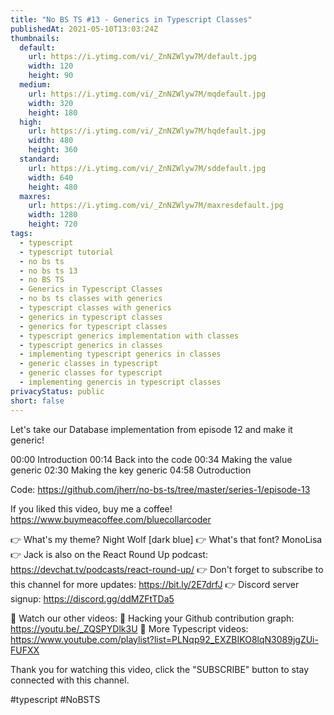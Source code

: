 ```yaml
---
title: "No BS TS #13 - Generics in Typescript Classes"
publishedAt: 2021-05-10T13:03:24Z
thumbnails:
  default:
    url: https://i.ytimg.com/vi/_ZnNZWlyw7M/default.jpg
    width: 120
    height: 90
  medium:
    url: https://i.ytimg.com/vi/_ZnNZWlyw7M/mqdefault.jpg
    width: 320
    height: 180
  high:
    url: https://i.ytimg.com/vi/_ZnNZWlyw7M/hqdefault.jpg
    width: 480
    height: 360
  standard:
    url: https://i.ytimg.com/vi/_ZnNZWlyw7M/sddefault.jpg
    width: 640
    height: 480
  maxres:
    url: https://i.ytimg.com/vi/_ZnNZWlyw7M/maxresdefault.jpg
    width: 1280
    height: 720
tags:
  - typescript
  - typescript tutorial
  - no bs ts
  - no bs ts 13
  - no BS TS
  - Generics in Typescript Classes
  - no bs ts classes with generics
  - typescript classes with generics
  - generics in typescript classes
  - generics for typescript classes
  - typescript generics implementation with classes
  - typescript generics in classes
  - implementing typescript generics in classes
  - generic classes in typescript
  - generic classes for typescript
  - implementing genercis in typescript classes
privacyStatus: public
short: false
---
```

  
  Let's take our Database implementation from episode 12 and make it generic!

00:00 Introduction
00:14 Back into the code
00:34 Making the value generic
02:30 Making the key generic
04:58 Outroduction

Code: https://github.com/jherr/no-bs-ts/tree/master/series-1/episode-13

If you liked this video, buy me a coffee! https://www.buymeacoffee.com/bluecollarcoder

👉 What's my theme? Night Wolf [dark blue]
👉 What's that font? MonoLisa
👉 Jack is also on the React Round Up podcast: https://devchat.tv/podcasts/react-round-up/
👉 Don't forget to subscribe to this channel for more updates: https://bit.ly/2E7drfJ
👉 Discord server signup: https://discord.gg/ddMZFtTDa5

💢 Watch our other videos:
💟 Hacking your Github contribution graph: https://youtu.be/_ZQSPYDlk3U
💟 More Typescript videos: https://www.youtube.com/playlist?list=PLNqp92_EXZBIKO8lqN3089jgZUi-FUFXX

Thank you for watching this video, click the "SUBSCRIBE" button to stay connected with this channel. 

#typescript #NoBSTS
  
